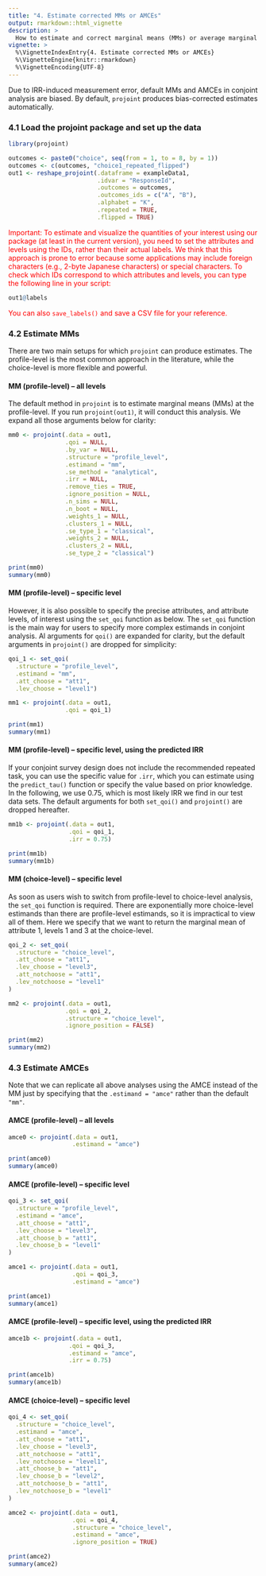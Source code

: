 ```yaml
---
title: "4. Estimate corrected MMs or AMCEs"
output: rmarkdown::html_vignette
description: >
  How to estimate and correct marginal means (MMs) or average marginal component effects (AMCEs)
vignette: >
  %\VignetteIndexEntry{4. Estimate corrected MMs or AMCEs}
  %\VignetteEngine{knitr::rmarkdown}
  %\VignetteEncoding{UTF-8}
---
```


Due to IRR-induced measurement error, default MMs and AMCEs in conjoint analysis are biased. By default, `projoint` produces bias-corrected estimates automatically. 

### 4.1 Load the projoint package and set up the data

```r
library(projoint)

outcomes <- paste0("choice", seq(from = 1, to = 8, by = 1))
outcomes <- c(outcomes, "choice1_repeated_flipped")
out1 <- reshape_projoint(.dataframe = exampleData1, 
                         .idvar = "ResponseId", 
                         .outcomes = outcomes,
                         .outcomes_ids = c("A", "B"),
                         .alphabet = "K",
                         .repeated = TRUE,
                         .flipped = TRUE)
```

<span style="color:red">Important: To estimate and visualize the quantities of your interest using our package (at least in the current version), you need to set the attributes and levels using the IDs, rather than their actual labels. We think that this approach is prone to error because some applications may include foreign characters (e.g., 2-byte Japanese characters) or special characters. To check which IDs correspond to which attributes and levels, you can type the following line in your script:</span>
```r
out1@labels
```
<span style="color:red">You can also `save_labels()` and save a CSV file for your reference.</span>


### 4.2 Estimate MMs

There are two main setups for which `projoint` can produce estimates. The profile-level is the most common approach in the literature, while the choice-level is more flexible and powerful.

#### MM (profile-level) -- all levels

The default method in `projoint` is to estimate marginal means (MMs) at the profile-level. If you run `projoint(out1)`, it will conduct this analysis. We expand all those arguments below for clarity:

```r
mm0 <- projoint(.data = out1,
                .qoi = NULL,
                .by_var = NULL,
                .structure = "profile_level",
                .estimand = "mm",
                .se_method = "analytical",
                .irr = NULL, 
                .remove_ties = TRUE,
                .ignore_position = NULL,
                .n_sims = NULL,
                .n_boot = NULL,
                .weights_1 = NULL,
                .clusters_1 = NULL,
                .se_type_1 = "classical",
                .weights_2 = NULL,
                .clusters_2 = NULL,
                .se_type_2 = "classical")

print(mm0)
summary(mm0)

```

#### MM (profile-level) -- specific level

However, it is also possible to specify the precise attributes, and attribute levels, of interest using the `set_qoi` function as below. The `set_qoi` function is the main way for users to specify more complex estimands in conjoint analysis. Al arguments for `qoi()` are expanded for clarity, but the default arguments in `projoint()` are dropped for simplicity:

```r
qoi_1 <- set_qoi(
  .structure = "profile_level",
  .estimand = "mm",
  .att_choose = "att1", 
  .lev_choose = "level1")

mm1 <- projoint(.data = out1,
                .qoi = qoi_1)

print(mm1)
summary(mm1)

```

#### MM (profile-level) -- specific level, using the predicted IRR

If your conjoint survey design does not include the recommended repeated task, you can use the specific value for `.irr`, which you can estimate using the `predict_tau()` function or specify the value based on prior knowledge. In the following, we use 0.75, which is most likely IRR we find in our test data sets. The default arguments for both `set_qoi()` and `projoint()` are dropped hereafter.

```r
mm1b <- projoint(.data = out1,
                 .qoi = qoi_1,
                 .irr = 0.75)

print(mm1b)
summary(mm1b)

```


#### MM (choice-level) -- specific level

As soon as users wish to switch from profile-level to choice-level analysis, the `set_qoi` function is required. There are exponentially more choice-level estimands than there are profile-level estimands, so it is impractical to view all of them. Here we specify that we want to return the marginal mean of attribute 1, levels 1 and 3 at the choice-level.

```r
qoi_2 <- set_qoi(
  .structure = "choice_level",
  .att_choose = "att1", 
  .lev_choose = "level3",
  .att_notchoose = "att1", 
  .lev_notchoose = "level1"
) 

mm2 <- projoint(.data = out1,
                .qoi = qoi_2,
                .structure = "choice_level",
                .ignore_position = FALSE)

print(mm2)
summary(mm2)

```

### 4.3 Estimate AMCEs

Note that we can replicate all above analyses using the AMCE instead of the MM just by specifying that the `.estimand = "amce"` rather than the default `"mm"`. 

#### AMCE (profile-level) -- all levels
```r
amce0 <- projoint(.data = out1,
                  .estimand = "amce")

print(amce0)
summary(amce0)

```

#### AMCE (profile-level) -- specific level
```r
qoi_3 <- set_qoi(
  .structure = "profile_level",
  .estimand = "amce",
  .att_choose = "att1", 
  .lev_choose = "level3",
  .att_choose_b = "att1",
  .lev_choose_b = "level1"
)

amce1 <- projoint(.data = out1,
                  .qoi = qoi_3,
                  .estimand = "amce")

print(amce1)
summary(amce1)
```

#### AMCE (profile-level) -- specific level, using the predicted IRR

```r
amce1b <- projoint(.data = out1,
                 .qoi = qoi_3,
                 .estimand = "amce",
                 .irr = 0.75)

print(amce1b)
summary(amce1b)
```


#### AMCE (choice-level) -- specific level
```r
qoi_4 <- set_qoi(
  .structure = "choice_level",
  .estimand = "amce",
  .att_choose = "att1", 
  .lev_choose = "level3",
  .att_notchoose = "att1", 
  .lev_notchoose = "level1",
  .att_choose_b = "att1", 
  .lev_choose_b = "level2",
  .att_notchoose_b = "att1", 
  .lev_notchoose_b = "level1"
)

amce2 <- projoint(.data = out1,
                  .qoi = qoi_4,
                  .structure = "choice_level",
                  .estimand = "amce", 
                  .ignore_position = TRUE)

print(amce2)
summary(amce2)
```
